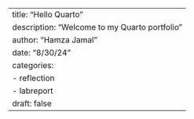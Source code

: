 ---
title: "Hello Quarto"
description: "Welcome to my Quarto portfolio"
author: "Hamza Jamal"
date: "8/30/24"
categories:
  - reflection
  - labreport
draft: false
---